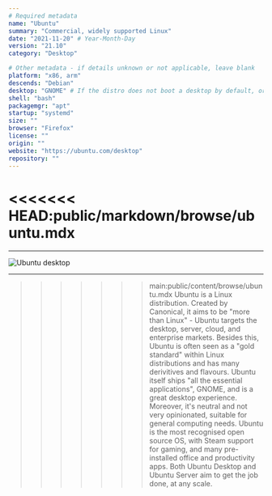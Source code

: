 ```yaml
---
# Required metadata
name: "Ubuntu"
summary: "Commercial, widely supported Linux"
date: "2021-11-20" # Year-Month-Day
version: "21.10"
category: "Desktop"

# Other metadata - if details unknown or not applicable, leave blank
platform: "x86, arm"
descends: "Debian"
desktop: "GNOME" # If the distro does not boot a desktop by default, or doesn't ship one, leave 'desktop' blank
shell: "bash"
packagemgr: "apt"
startup: "systemd"
size: ""
browser: "Firefox"
license: ""
origin: ""
website: "https://ubuntu.com/desktop"
repository: ""
---
```


<<<<<<< HEAD:public/markdown/browse/ubuntu.mdx
=======
---

<Image src="/images/ubuntu.png" alt="Ubuntu desktop" width={250} height={400} />

---

>>>>>>> main:public/content/browse/ubuntu.mdx
Ubuntu is a Linux distribution. Created by Canonical, it aims to be "more than Linux" - Ubuntu targets the desktop, server, cloud, and enterprise markets. Besides this, Ubuntu is often seen as a "gold standard" within Linux distributions and has many derivitives and flavours. Ubuntu itself ships "all the essential applications", GNOME, and is a great desktop experience. Moreover, it's neutral and not very opinionated, suitable for general computing needs. Ubuntu is the most recognised open source OS, with Steam support for gaming, and many pre-installed office and productivity apps. Both Ubuntu Desktop and Ubuntu Server aim to get the job done, at any scale.
